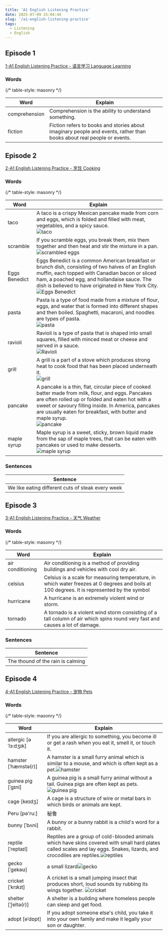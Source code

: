 ```yaml
---
title: 'A1 English Listening Practice'
date: 2025-07-09 15:04:44
slug: '/a1-english-listening-practice'
tags:
  - Listening
  - English
---
```


## Episode 1

[1-A1 English Listening Practice - 语言学习 Language Learning](https://www.bilibili.com/video/BV17q421c7Jz?p=1)

### Words

{/* table-style: masonry */}

| Word          | Explain                                                                                                               |
| ------------- | --------------------------------------------------------------------------------------------------------------------- |
| comprehension | Comprehension is the ability to understand something.                                                                 |
| fiction       | Fiction refers to books and stories about imaginary people and events, rather than books about real people or events. |

## Episode 2

[2-A1 English Listening Practice - 烹饪 Cooking](https://www.bilibili.com/video/BV17q421c7Jz?p=2)

### Words

{/* table-style: masonry */}

| Word            | Explain                                                                                                                                                                                                                                                                                                                                |
| --------------- | -------------------------------------------------------------------------------------------------------------------------------------------------------------------------------------------------------------------------------------------------------------------------------------------------------------------------------------- |
| taco            | A taco is a crispy Mexican pancake made from corn and eggs, which is folded and filled with meat, vegetables, and a spicy sauce. <br/>![taco](a1-english-listening-practice/taco.jpg)                                                                                                                                                  |
| scramble        | If you scramble eggs, you break them, mix them together and then heat and stir the mixture in a pan. <br/>![scrambled eggs](a1-english-listening-practice/scramble.jpg)                                                                                                                                                                |
| Eggs Benedict​​ | Eggs Benedict is a common American breakfast or brunch dish, consisting of two halves of an English muffin, each topped with Canadian bacon or sliced ham, a poached egg, and hollandaise sauce. The dish is believed to have originated in New York City. <br/>![Eggs Benedict​](a1-english-listening-practice/eggs_benedict​​.jpg)   |
| pasta​          | Pasta is a type of food made from a mixture of flour, eggs, and water that is formed into different shapes and then boiled. Spaghetti, macaroni, and noodles are types of pasta. <br/>![pasta​​](a1-english-listening-practice/pasta​.jpg)                                                                                             |
| ravioli         | Ravioli is a type of pasta that is shaped into small squares, filled with minced meat or cheese and served in a sauce. <br/>![Ravioli](a1-english-listening-practice/ravioli.jpg)                                                                                                                                                      |
| grill           | A grill is a part of a stove which produces strong heat to cook food that has been placed underneath it. <br/>![grill](a1-english-listening-practice/grill.jpg)                                                                                                                                                                        |
| pancake         | A pancake is a thin, flat, circular piece of cooked batter made from milk, flour, and eggs. Pancakes are often rolled up or folded and eaten hot with a sweet or savoury filling inside. In America, pancakes are usually eaten for breakfast, with butter and maple syrup. <br/>![pancake](a1-english-listening-practice/pancake.jpg) |
| maple syrup     | Maple syrup is a sweet, sticky, brown liquid made from the sap of maple trees, that can be eaten with pancakes or used to make desserts. <br/>![maple syrup](a1-english-listening-practice/maple_syrup.jpg)                                                                                                                            |

### Sentences

| Sentence                                          |
| ------------------------------------------------- |
| We like eating different cuts of steak every week |

## Episode 3

[3-A1 English Listening Practice - 天气 Weather](https://www.bilibili.com/video/BV17q421c7Jz?p=3)

### Words

{/* table-style: masonry */}

| Word             | Explain                                                                                                                                     |
| ---------------- | ------------------------------------------------------------------------------------------------------------------------------------------- |
| air conditioning | Air conditioning is a method of providing buildings and vehicles with cool dry air.                                                         |
| celsius          | Celsius is a scale for measuring temperature, in which water freezes at 0 degrees and boils at 100 degrees. It is represented by the symbol |
| hurricane        | A hurricane is an extremely violent wind or storm.                                                                                          |
| tornado          | A tornado is a violent wind storm consisting of a tall column of air which spins round very fast and causes a lot of damage.                |

### Sentences

| Sentence                          |
| --------------------------------- |
| The thound of the rain is calming |

## Episode 4

[4-A1 English Listening Practice - 宠物 Pets](https://www.bilibili.com/video/BV17q421c7Jz?p=4)

### Words

{/* table-style: masonry */}

| Word                 | Explain                                                                                                                                                                                                                       |
| -------------------- | ----------------------------------------------------------------------------------------------------------------------------------------------------------------------------------------------------------------------------- |
| allergic [əˈlɜ:dʒɪk] | If you are allergic to something, you become ill or get a rash when you eat it, smell it, or touch it.                                                                                                                        |
| hamster [ˈhæmstə(r)] | A hamster is a small furry animal which is similar to a mouse, and which is often kept as a pet.![hamster](a1-english-listening-practice/hamster.jpg)                                                                         |
| guinea pig [ˈgɪni]   | A guinea pig is a small furry animal without a tail. Guinea pigs are often kept as pets. ![guinea pig](a1-english-listening-practice/guinea_pig.jpg)                                                                          |
| cage [keɪdʒ]         | A cage is a structure of wire or metal bars in which birds or animals are kept.                                                                                                                                               |
| Peru [pә'ru:]        | 秘鲁                                                                                                                                                                                                                          |
| bunny [ˈbʌni]        | A bunny or a bunny rabbit is a child's word for a rabbit.                                                                                                                                                                     |
| reptile [ˈreptaɪl]   | Reptiles are a group of cold-blooded animals which have skins covered with small hard plates called scales and lay eggs. Snakes, lizards, and crocodiles are reptiles.![reptiles](a1-english-listening-practice/reptiles.jpg) |
| gecko [ˈgekəʊ]       | a small lizard![gecko](a1-english-listening-practice/gecko.webp)                                                                                                                                                              |
| cricket [ˈkrɪkɪt]    | A cricket is a small jumping insect that produces short, loud sounds by rubbing its wings together. ![cricket](a1-english-listening-practice/cricket.jpg)                                                                     |
| shelter [ˈʃeltə(r)]  | A shelter is a building where homeless people can sleep and get food.                                                                                                                                                         |
| adopt [əˈdɒpt]       | If you adopt someone else's child, you take it into your own family and make it legally your son or daughter.                                                                                                                 |
